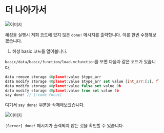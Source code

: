 # 더 나아가서

![이미지](https://r2.e-z.host/a13b6f5c-3520-41a2-ba6d-5911d7d2674b/5a5nrlug.png)

혜성을 실행시 저희 코드에 있지 않은 `done!` 메시지를 출력합니다. 이를 한번 수정해보겠습니다.

1. 혜성 basic 코드를 열어봅니다.

`basic/data/basic/function/load.mcfunction`를 보면 다음과 같은 코드가 있습니다.

```js [load.mcfunction]
data remove storage 40planet:value $type_arr
data modify storage 40planet:value $type_arr set value {int_arr:[1], float_arr:[1f], double_arr:[1d], string_arr:["1"], byte_arr:[1b]}
data modify storage 40planet:value false set value 0b
data modify storage 40planet:value true set value 1b
say done! // [!code focus]
```

여기서 `say done!` 부분을 삭제해보겠습니다.

![이미지](https://r2.e-z.host/a13b6f5c-3520-41a2-ba6d-5911d7d2674b/5q7ynzv7.png)

`[Server] done!` 메시지가 출력되지 않는 것을 확인할 수 있습니다.

